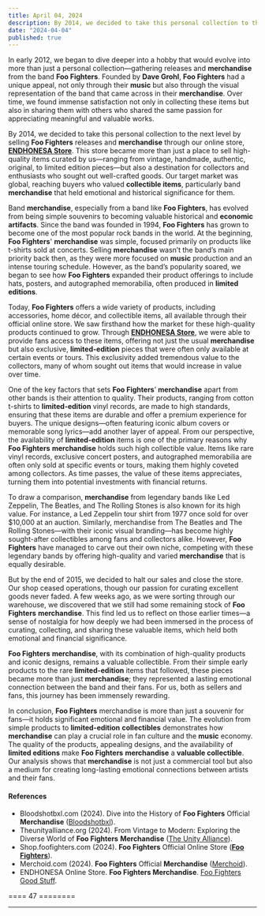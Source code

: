 ```yaml
---
title: April 04, 2024
description: By 2014, we decided to take this personal collection to the next level by selling Foo Fighters releases and merchandise through our online store, ENDHONESA Store. 
date: "2024-04-04"
published: true
---
```


In early 2012, we began to dive deeper into a hobby that would evolve into more than just a personal collection—gathering releases and **merchandise** from the band **Foo Fighters**. Founded by **Dave Grohl**, **Foo Fighters** had a unique appeal, not only through their **music** but also through the visual representation of the band that came across in their **merchandise**. Over time, we found immense satisfaction not only in collecting these items but also in sharing them with others who shared the same passion for appreciating meaningful and valuable works.

By 2014, we decided to take this personal collection to the next level by selling **Foo Fighters** releases and **merchandise** through our online store, [**ENDHONESA Store**](https://store.endhonesa.com). This store became more than just a place to sell high-quality items curated by us—ranging from vintage, handmade, authentic, original, to limited edition pieces—but also a destination for collectors and enthusiasts who sought out well-crafted goods. Our target market was global, reaching buyers who valued **collectible items**, particularly band **merchandise** that held emotional and historical significance for them.

Band **merchandise**, especially from a band like **Foo Fighters**, has evolved from being simple souvenirs to becoming valuable historical and **economic artifacts**. Since the band was founded in 1994, **Foo Fighters** has grown to become one of the most popular rock bands in the world. At the beginning, **Foo Fighters**' **merchandise** was simple, focused primarily on products like t-shirts sold at concerts. Selling **merchandise** wasn’t the band’s main priority back then, as they were more focused on **music** production and an intense touring schedule. However, as the band’s popularity soared, we began to see how **Foo Fighters** expanded their product offerings to include hats, posters, and autographed memorabilia, often produced in **limited editions**.

Today, **Foo Fighters** offers a wide variety of products, including accessories, home décor, and collectible items, all available through their official online store. We saw firsthand how the market for these high-quality products continued to grow. Through [**ENDHONESA Store**](https://store.endhonesa.com/), we were able to provide fans access to these items, offering not just the usual **merchandise** but also exclusive, **limited-edition** pieces that were often only available at certain events or tours. This exclusivity added tremendous value to the collectors, many of whom sought out items that would increase in value over time.

One of the key factors that sets **Foo Fighters**’ **merchandise** apart from other bands is their attention to quality. Their products, ranging from cotton t-shirts to **limited-edition** vinyl records, are made to high standards, ensuring that these items are durable and offer a premium experience for buyers. The unique designs—often featuring iconic album covers or memorable song lyrics—add another layer of appeal. From our perspective, the availability of **limited-edition** items is one of the primary reasons why **Foo Fighters** **merchandise** holds such high collectible value. Items like rare vinyl records, exclusive concert posters, and autographed memorabilia are often only sold at specific events or tours, making them highly coveted among collectors. As time passes, the value of these items appreciates, turning them into potential investments with financial returns.

To draw a comparison, **merchandise** from legendary bands like Led Zeppelin, The Beatles, and The Rolling Stones is also known for its high value. For instance, a Led Zeppelin tour shirt from 1977 once sold for over $10,000 at an auction. Similarly, merchandise from The Beatles and The Rolling Stones—with their iconic visual branding—has become highly sought-after collectibles among fans and collectors alike. However, **Foo Fighters** have managed to carve out their own niche, competing with these legendary bands by offering high-quality and varied **merchandise** that is equally desirable.

But by the end of 2015, we decided to halt our sales and close the store. Our shop ceased operations, though our passion for curating excellent goods never faded. A few weeks ago, as we were sorting through our warehouse, we discovered that we still had some remaining stock of **Foo Fighters** **merchandise**. This find led us to reflect on those earlier times—a sense of nostalgia for how deeply we had been immersed in the process of curating, collecting, and sharing these valuable items, which held both emotional and financial significance.

**Foo Fighters** **merchandise**, with its combination of high-quality products and iconic designs, remains a valuable collectible. From their simple early products to the rare **limited-edition** items that followed, these pieces became more than just **merchandise**; they represented a lasting emotional connection between the band and their fans. For us, both as sellers and fans, this journey has been immensely rewarding.

In conclusion, **Foo Fighters** merchandise is more than just a souvenir for fans—it holds significant emotional and financial value. The evolution from simple products to **limited-edition** **collectibles** demonstrates how **merchandise** can play a crucial role in fan culture and the **music** economy. The quality of the products, appealing designs, and the availability of **limited editions** make **Foo Fighters** **merchandise** a **valuable collectible**. Our analysis shows that **merchandise** is not just a commercial tool but also a medium for creating long-lasting emotional connections between artists and their fans.

#### References

- Bloodshotbxl.com (2024). Dive into the History of **Foo Fighters** Official **Merchandise​** ([Bloodshotbxl](https://bloodshotbxl.com/dive-into-the-history-of-foo-fighters-official-merchandise/)).
- Theunityalliance.org (2024). From Vintage to Modern: Exploring the Diverse World of **Foo Fighters** **Merchandise​** ([The Unity Alliance](https://theunityalliance.org/from-vintage-to-modern-exploring-the-diverse-world-of-foo-fighters-merchandise/)).
- Shop.foofighters.com (2024). **Foo Fighters** Official Online Store​ ([**Foo Fighters**](https://shop.foofighters.com/)).
- Merchoid.com (2024). **Foo Fighters** Official **Merchandise​** ([Merchoid](https://www.merchoid.com/au/band-merch/artist/foo-fighters/)).
- ENDHONESA Online Store. **Foo Fighters Merchandise**. [Foo Fighters Good Stuff](https://store.endhonesa.com/).

==== 47 ========

---

